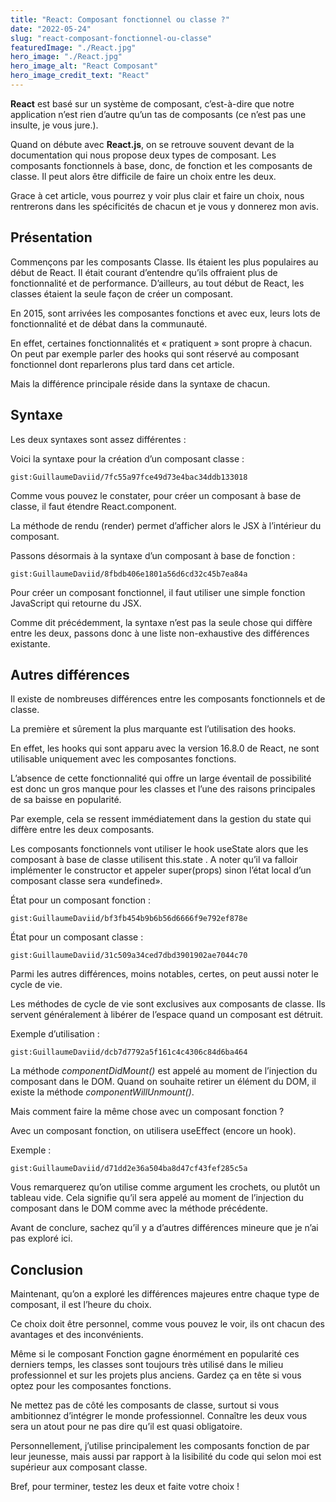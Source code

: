```yaml
---
title: "React: Composant fonctionnel ou classe ?"
date: "2022-05-24"
slug: "react-composant-fonctionnel-ou-classe"
featuredImage: "./React.jpg"
hero_image: "./React.jpg"
hero_image_alt: "React Composant"
hero_image_credit_text: "React"
---
```


**React** est basé sur un système de composant, c’est-à-dire que notre application n’est rien d’autre qu’un tas de composants (ce n’est pas une insulte, je vous jure.).

Quand on débute avec **React.js**, on se retrouve souvent devant de la documentation qui nous propose deux types de composant. Les composants fonctionnels à base, donc, de fonction et les composants de classe. Il peut alors être difficile de faire un choix entre les deux.

Grace à cet article, vous pourrez y voir plus clair et faire un choix, nous rentrerons dans les spécificités de chacun et je vous y donnerez mon avis.

## Présentation
Commençons par les composants Classe. Ils étaient les plus populaires au début de React. Il était courant d’entendre qu’ils offraient plus de fonctionnalité et de performance. D’ailleurs, au tout début de React, les classes étaient la seule façon de créer un composant.

En 2015, sont arrivées les composantes fonctions et avec eux, leurs lots de fonctionnalité et de débat dans la communauté.

En effet, certaines fonctionnalités et « pratiquent » sont propre à chacun. On peut par exemple parler des hooks qui sont réservé au composant fonctionnel dont reparlerons plus tard dans cet article.

Mais la différence principale réside dans la syntaxe de chacun.

## Syntaxe
Les deux syntaxes sont assez différentes :

Voici la syntaxe pour la création d’un composant classe :

`gist:GuillaumeDaviid/7fc55a97fce49d73e4bac34ddb133018`

Comme vous pouvez le constater, pour créer un composant à base de classe, il faut étendre React.component.

La méthode de rendu (render) permet d’afficher alors le JSX à l’intérieur du composant.

Passons désormais à la syntaxe d’un composant à base de fonction :

`gist:GuillaumeDaviid/8fbdb406e1801a56d6cd32c45b7ea84a`

Pour créer un composant fonctionnel, il faut utiliser une simple fonction JavaScript qui retourne du JSX.

Comme dit précédemment, la syntaxe n’est pas la seule chose qui diffère entre les deux, passons donc à une liste non-exhaustive des différences existante.

## Autres différences
Il existe de nombreuses différences entre les composants fonctionnels et de classe.

La première et sûrement la plus marquante est l’utilisation des hooks.

En effet, les hooks qui sont apparu avec la version 16.8.0 de React, ne sont utilisable uniquement avec les composantes fonctions.

L’absence de cette fonctionnalité qui offre un large éventail de possibilité est donc un gros manque pour les classes et l’une des raisons principales de sa baisse en popularité.

Par exemple, cela se ressent immédiatement dans la gestion du state qui diffère entre les deux composants.

Les composants fonctionnels vont utiliser le hook useState alors que les composant à base de classe utilisent this.state . A noter qu’il va falloir implémenter le constructor et appeler super(props) sinon l’état local d’un composant classe sera «undefined».

État pour un composant fonction :

`gist:GuillaumeDaviid/bf3fb454b9b6b56d6666f9e792ef878e`

État pour un composant classe :

`gist:GuillaumeDaviid/31c509a34ced7dbd3901902ae7044c70`

Parmi les autres différences, moins notables, certes, on peut aussi noter le cycle de vie.

Les méthodes de cycle de vie sont exclusives aux composants de classe. Ils servent généralement à libérer de l’espace quand un composant est détruit.

Exemple d’utilisation :

`gist:GuillaumeDaviid/dcb7d7792a5f161c4c4306c84d6ba464`

La méthode *componentDidMount()* est appelé au moment de l’injection du composant dans le DOM. Quand on souhaite retirer un élément du DOM, il existe la méthode *componentWillUnmount()*.

Mais comment faire la même chose avec un composant fonction ?

Avec un composant fonction, on utilisera useEffect (encore un hook).

Exemple :

`gist:GuillaumeDaviid/d71dd2e36a504ba8d47cf43fef285c5a`

Vous remarquerez qu’on utilise comme argument les crochets, ou plutôt un tableau vide. Cela signifie qu’il sera appelé au moment de l’injection du composant dans le DOM comme avec la méthode précédente.

Avant de conclure, sachez qu’il y a d’autres différences mineure que je n’ai pas exploré ici.

## Conclusion
Maintenant, qu’on a exploré les différences majeures entre chaque type de composant, il est l’heure du choix.

Ce choix doit être personnel, comme vous pouvez le voir, ils ont chacun des avantages et des inconvénients.

Même si le composant Fonction gagne énormément en popularité ces derniers temps, les classes sont toujours très utilisé dans le milieu professionnel et sur les projets plus anciens. Gardez ça en tête si vous optez pour les composantes fonctions.

Ne mettez pas de côté les composants de classe, surtout si vous ambitionnez d’intégrer le monde professionnel. Connaître les deux vous sera un atout pour ne pas dire qu’il est quasi obligatoire.

Personnellement, j’utilise principalement les composants fonction de par leur jeunesse, mais aussi par rapport à la lisibilité du code qui selon moi est supérieur aux composant classe.

Bref, pour terminer, testez les deux et faite votre choix !


